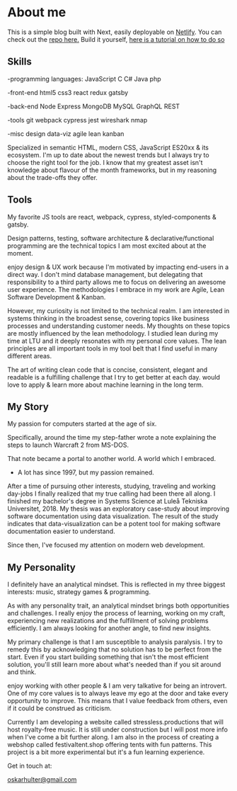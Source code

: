 
# About me


  This is a simple blog built with Next, easily deployable on <a href="https://url.netlify.com/r1j6ybSYU">Netlify</a>.
  You can check out the <a href="https://github.com/cassidoo/next-netlify-blog-starter">repo here.</a>
  Build it yourself, <a href="https://url.netlify.com/ByVW0bCF8">here is a tutorial on how to do so</a>

## Skills

-programming languages: JavaScript C C# Java php

-front-end  html5 css3 react redux gatsby

-back-end Node Express MongoDB MySQL GraphQL REST

-tools git webpack cypress jest wireshark nmap

-misc design data-viz agile lean kanban

Specialized in semantic HTML, modern CSS, JavaScript ES20xx & its
ecosystem. I'm up to date about the newest trends but I
always try to choose the right tool for the job. I know that my
greatest asset isn't knowledge about flavour of the month
frameworks, but in my reasoning about the trade-offs they offer.

## Tools

My favorite JS tools are react, webpack, cypress, styled-components
& gatsby.

Design patterns, testing, software architecture &
declarative/functional programming are the technical topics I am
most excited about at the moment.

enjoy design & UX work because I'm motivated by impacting
end-users in a direct way. I don't mind database management, but
delegating that responsibility to a third party allows me to focus
on delivering an awesome user experience. The methodologies I
embrace in my work are Agile, Lean Software Development & Kanban.

However, my curiosity is not limited to the technical realm.
I am interested in systems thinking in the broadest sense,
covering topics like business processes and understanding customer
needs. My thoughts on these topics are mostly influenced by the lean
methodology. I studied lean during my time at LTU and it deeply
resonates with my personal core values. The lean principles are all
important tools in my tool belt that I find useful in many different
areas.

The art of writing clean code that is concise, consistent, elegant
and readable is a fulfilling challenge that I try to get better at
each day.
would love to apply & learn more about machine learning in
the long term.

## My Story

My passion for computers started at the age of six.

Specifically, around the time my step-father wrote a note
explaining the steps to launch Warcraft 2 from MS-DOS.

That note became a portal to another world.
A world which I embraced.

- A lot has  since 1997, but my passion remained.

After a time of pursuing other interests, studying, traveling and
working day-jobs I finally realized that my true calling had been
there all along.
I finished my bachelor's degree in Systems Science at Luleå
Tekniska Universitet, 2018.
My thesis was an exploratory case-study about improving
software documentation using data visualization. The result of the
study indicates that data-visualization can be a potent tool for
making software documentation easier to understand.

Since then, I've focused my attention on modern web development.

## My Personality

I definitely have an analytical mindset.
This is reflected in my three biggest interests: music,
strategy games & programming.

As with any personality trait, an analytical mindset brings both
opportunities and challenges. I really enjoy the process of
learning, working on my craft, experiencing new realizations and the
fulfillment of solving problems efficiently. I am always looking for
another angle, to find new insights.

My primary challenge is that I am susceptible to analysis paralysis.
I try to remedy this by acknowledging that no solution has to be
perfect from the start. Even if you start building something that
isn't the most efficient solution, you'll still learn more about
what's needed than if you sit around and think.

enjoy working with other people & I am very talkative for
being an introvert. One of my core values is to always leave my ego
at the door and take every opportunity to improve. This means that I
value feedback from others, even if it could be construed as
criticism.

Currently I am developing a website called stressless.productions
that will host royalty-free music. It is still under construction
but I will post more info when I've come a bit further along. I am
also in the process of creating a webshop called festivaltent.shop
offering tents with fun patterns. This project is a bit more
experimental but it's a fun learning experience.

Get in touch at:

oskarhulter@gmail.com
